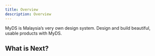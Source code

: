 ```yaml
---
title: Overview
description: Overview
---
```


MyDS is Malaysia’s very own design system. Design and build beautiful, usable products with MyDS.

## What is Next?

<Cards>
  <Card title="Learn more about Next.js" href="https://nextjs.org/docs" />
  <Card title="Learn more about Fumadocs" href="https://fumadocs.vercel.app" />
</Cards>
